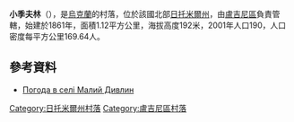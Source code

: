 {{coord|51|5|55|N|28|6|46|E|scale:30000|display=title}}

'''小季夫林'''（{{lang-uk|Малий Дивлин}}），是[[烏克蘭|烏克蘭]]的村落，位於該國北部[[日托米爾州|日托米爾州]]，由[[盧吉尼區|盧吉尼區]]負責管轄，始建於1861年，面積1.12平方公里，海拔高度192米，2001年人口190，人口密度每平方公里169.64人。

==參考資料== 
* [http://weather.in.ua/ua/zhitomirskaja/14656 Погода в селі Малий Дивлин] {{Wayback|url=http://weather.in.ua/ua/zhitomirskaja/14656 |date=20111219134922 }}

{{DEFAULTSORT:Малий Дивлин}}
[[Category:日托米爾州村落|Category:日托米爾州村落]]
[[Category:盧吉尼區村落|Category:盧吉尼區村落]]